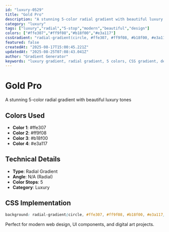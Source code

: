 ```yaml
---
id: "luxury-0529"
title: "Gold Pro"
description: "A stunning 5-color radial gradient with beautiful luxury tones"
category: "luxury"
tags: ["luxury","radial","5-stop","modern","beautiful","design"]
colors: ["#ffe307","#ff9f08","#b18f00","#e3a117"]
cssGradient: "radial-gradient(circle, #ffe307, #ff9f08, #b18f00, #e3a117)"
featured: false
createdAt: "2025-08-17T15:00:45.221Z"
updatedAt: "2025-08-25T07:08:43.041Z"
author: "Gradient Generator"
keywords: "luxury gradient, radial gradient, 5 colors, CSS gradient, design, #ffe307, #ff9f08, #b18f00, #e3a117"
---
```


# Gold Pro

A stunning 5-color radial gradient with beautiful luxury tones

## Colors Used
- **Color 1**: #ffe307
- **Color 2**: #ff9f08
- **Color 3**: #b18f00
- **Color 4**: #e3a117

## Technical Details
- **Type**: Radial Gradient
- **Angle**: N/A (Radial)
- **Color Stops**: 5
- **Category**: Luxury

## CSS Implementation
```css
background: radial-gradient(circle, #ffe307, #ff9f08, #b18f00, #e3a117);
```

Perfect for modern web design, UI components, and digital art projects.
